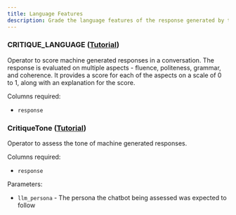 ```yaml
---
title: Language Features
description: Grade the language features of the response generated by the LLM.
---
```


### CRITIQUE_LANGUAGE  ([Tutorial](https://github.com/uptrain-ai/uptrain/blob/main/examples/checks/language_features/language_critique.ipynb))

Operator to score machine generated responses in a conversation. The response is evaluated on multiple aspects - fluence, politeness, grammar, and coherence. It provides a score for each of the aspects on a scale of 0 to 1, along with an explanation for the score.

Columns required:
- `response`


### CritiqueTone  ([Tutorial](https://github.com/uptrain-ai/uptrain/blob/main/examples/checks/language_features/tone_critique.ipynb))
    
Operator to assess the tone of machine generated responses.

Columns required:
- `response`

Parameters:
- `llm_persona` - The persona the chatbot being assessed was expected to follow
